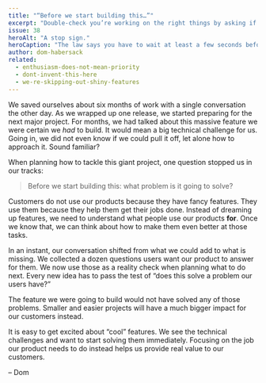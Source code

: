 ```yaml
---
title: "“Before we start building this…”"
excerpt: "Double-check you’re working on the right things by asking if the solution helps you solve important problems."
issue: 38
heroAlt: "A stop sign."
heroCaption: "The law says you have to wait at least a few seconds before you put the pedal to the metal."
author: dom-habersack
related:
  - enthusiasm-does-not-mean-priority
  - dont-invent-this-here
  - we-re-skipping-out-shiny-features
---
```

We saved ourselves about six months of work with a single conversation the other day. As we wrapped up one release, we started preparing for the next major project. For months, we had talked about this massive feature we were certain we _had_ to build. It would mean a big technical challenge for us. Going in, we did not even know if we could pull it off, let alone how to approach it. Sound familiar?

When planning how to tackle this giant project, one question stopped us in our tracks:

> Before we start building this: what problem is it going to solve?

Customers do not use our products because they have fancy features. They use them because they help them get their jobs done. Instead of dreaming up features, we need to understand what people use our products **for**. Once we know that, we can think about how to make them even better at those tasks.

In an instant, our conversation shifted from what we could add to what is missing. We collected a dozen questions users want our product to answer for them. We now use those as a reality check when planning what to do next. Every new idea has to pass the test of “does this solve a problem our users have?”

The feature we were going to build would not have solved any of those problems. Smaller and easier projects will have a much bigger impact for our customers instead.

It is easy to get excited about “cool” features. We see the technical challenges and want to start solving them immediately. Focusing on the job our product needs to do instead helps us provide real value to our customers.

– Dom
